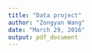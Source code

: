 ```yaml
---
title: "Data project"
author: "Zongyan Wang"
date: "March 29, 2016"
output: pdf_document
---
```

```r

```